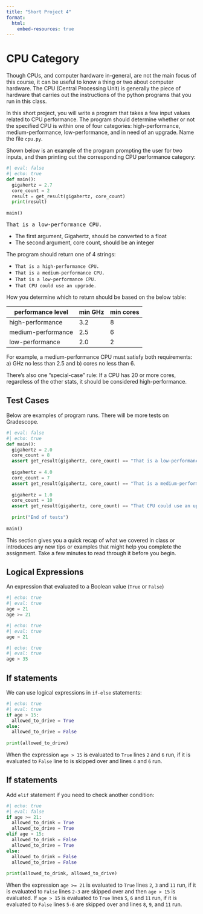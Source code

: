 ```yaml
---
title: "Short Project 4"
format:
  html:
    embed-resources: true
---
```


# CPU Category

Though CPUs, and computer hardware in-general, are not the main focus of this course, it can be useful to know a thing or two about computer hardware. The CPU (Central Processing Unit) is generally the piece of hardware that carries out the instructions of the python programs that you run in this class.

In this short project, you will write a program that takes a few input values related to CPU performance. The program should determine whether or not the specified CPU is within one of four categories: high-performance, medium-performance, low-performance, and in need of an upgrade. Name the file `cpu.py`. 

Shown below is an example of the program prompting the user for two inputs, and then printing out the corresponding CPU performance category:

```python
#| eval: false
#| echo: true
def main():
  gigahertz = 2.7
  core_count = 2
  result = get_result(gigahertz, core_count)
  print(result)
  
main()
```


<pre>
That is a low-performance CPU.
</pre>


* The first argument, Gigahertz, should be converted to a float
* The second argument, core count, should be an integer


The program should return one of 4 strings:

* `That is a high-performance CPU.`
* `That is a medium-performance CPU.`
* `That is a low-performance CPU.`
* `That CPU could use an upgrade.`

How you determine which to return should be based on the below table:

| performance level  | min GHz  | min cores  |
|---|---|---|
| high-performance  |  3.2 | 8  |
| medium-performance  |  2.5 | 6  |
| low-performance  | 2.0  |  2 |

For example, a medium-performance CPU must satisfy both requirements: a) GHz no less than 2.5 and b) cores no less than 6.

There's also one "special-case" rule: If a CPU has 20 or more cores, regardless of the other stats, it should be considered high-performance.

## Test Cases

Below are examples of program runs. There will be more tests on Gradescope.

```python
#| eval: false
#| echo: true
def main():
  gigahertz = 2.0
  core_count = 8
  assert get_result(gigahertz, core_count) == "That is a low-performance CPU."
  
  gigahertz = 4.0
  core_count = 7
  assert get_result(gigahertz, core_count) == "That is a medium-performance CPU."
  
  gigahertz = 1.0
  core_count = 10
  assert get_result(gigahertz, core_count) == "That CPU could use an upgrade."
  
  print("End of tests")
  
main()
```

::: {.callout-tip title="Before You Begin"}

This section gives you a quick recap of what we covered in class or introduces any new tips or examples that might help you complete the assignment. Take a few minutes to read through it before you begin.

## Logical Expressions

An expression that evaluated to a Boolean value (`True` or `False`)

```python
#| echo: true
#| eval: true
age = 21
age >= 21
```

```python
#| echo: true
#| eval: true
age > 21
```

```python
#| echo: true
#| eval: true
age > 35
```

## If statements

We can use logical expressions in `if-else` statements:

```python
#| echo: true
#| eval: true
if age > 15:
  allowed_to_drive = True
else:
  allowed_to_drive = False
  
print(allowed_to_drive)
```

When the expression `age > 15` is evaluated to `True` lines `2` and `6` run, if it is evaluated to `False` line to is skipped over and lines `4` and `6` run.

## If statements

Add `elif` statement if you need to check another condition:

```python
#| echo: true
#| eval: false
if age >= 21:
  allowed_to_drink = True
  allowed_to_drive = True
elif age > 15:
  allowed_to_drink = False
  allowed_to_drive = True
else:
  allowed_to_drink = False
  allowed_to_drive = False
  
print(allowed_to_drink, allowed_to_drive)
```

When the expression `age >= 21` is evaluated to `True` lines `2`, `3` and `11` run, if it is evaluated to `False` lines `2-3` are skipped over and then `age > 15` is evaluated.
If `age > 15` is evaluated to `True` lines `5`, `6` and `11` run, if it is evaluated to `False` lines `5-6` are skipped over and lines `8`, `9`, and `11` run.

::: 